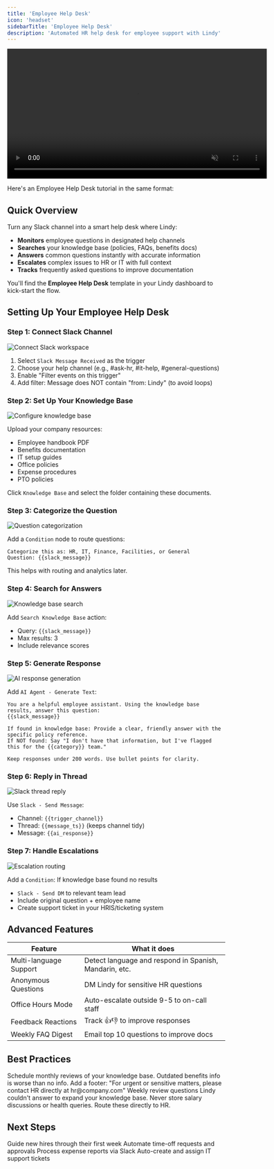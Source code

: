 ```yaml
---
title: 'Employee Help Desk'
icon: 'headset'
sidebarTitle: 'Employee Help Desk'
description: 'Automated HR help desk for employee support with Lindy'
---
```


<div style={{ display: 'flex', justifyContent: 'center', margin: '2rem 0' }}>
  <div className="video-card">
    <video
      src="/videos/triggers.mp4"
      width="600"
      autoPlay
      muted
      loop
      playsInline
      style={{ display: 'block', width: '100%' }}
    />
  </div>
</div>

Here's an Employee Help Desk tutorial in the same format:

## Quick Overview

Turn any Slack channel into a smart help desk where Lindy:

- **Monitors** employee questions in designated help channels
- **Searches** your knowledge base (policies, FAQs, benefits docs)
- **Answers** common questions instantly with accurate information
- **Escalates** complex issues to HR or IT with full context
- **Tracks** frequently asked questions to improve documentation

You'll find the **Employee Help Desk** template in your Lindy dashboard to kick-start the flow.

## Setting Up Your Employee Help Desk

### Step 1: Connect Slack Channel

<Frame>
  <img src="/lindy-brand-assets/placeholder.png" alt="Connect Slack workspace" />
</Frame>

1. Select `Slack Message Received` as the trigger
2. Choose your help channel (e.g., #ask-hr, #it-help, #general-questions)
3. Enable "Filter events on this trigger" 
4. Add filter: Message does NOT contain "from: Lindy" (to avoid loops)

### Step 2: Set Up Your Knowledge Base

<Frame>
  <img src="/lindy-brand-assets/placeholder.png" alt="Configure knowledge base" />
</Frame>

Upload your company resources:
- Employee handbook PDF
- Benefits documentation
- IT setup guides
- Office policies
- Expense procedures
- PTO policies

Click `Knowledge Base` and select the folder containing these documents.

### Step 3: Categorize the Question

<Frame>
  <img src="/lindy-brand-assets/placeholder.png" alt="Question categorization" />
</Frame>

Add a `Condition` node to route questions:

```
Categorize this as: HR, IT, Finance, Facilities, or General
Question: {{slack_message}}
```

This helps with routing and analytics later.

### Step 4: Search for Answers

<Frame>
  <img src="/lindy-brand-assets/placeholder.png" alt="Knowledge base search" />
</Frame>

Add `Search Knowledge Base` action:
- Query: `{{slack_message}}`
- Max results: 3
- Include relevance scores

### Step 5: Generate Response

<Frame>
  <img src="/lindy-brand-assets/placeholder.png" alt="AI response generation" />
</Frame>

Add `AI Agent - Generate Text`:

```
You are a helpful employee assistant. Using the knowledge base results, answer this question:
{{slack_message}}

If found in knowledge base: Provide a clear, friendly answer with the specific policy reference.
If NOT found: Say "I don't have that information, but I've flagged this for the {{category}} team."

Keep responses under 200 words. Use bullet points for clarity.
```

### Step 6: Reply in Thread

<Frame>
  <img src="/lindy-brand-assets/placeholder.png" alt="Slack thread reply" />
</Frame>

Use `Slack - Send Message`:
- Channel: `{{trigger_channel}}`
- Thread: `{{message_ts}}` (keeps channel tidy)
- Message: `{{ai_response}}`

### Step 7: Handle Escalations

<Frame>
  <img src="/lindy-brand-assets/placeholder.png" alt="Escalation routing" />
</Frame>

Add a `Condition`: If knowledge base found no results
- `Slack - Send DM` to relevant team lead
- Include original question + employee name
- Create support ticket in your HRIS/ticketing system

## Advanced Features

| Feature | What it does |
|---------|--------------|
| Multi-language Support | Detect language and respond in Spanish, Mandarin, etc. |
| Anonymous Questions | DM Lindy for sensitive HR questions |
| Office Hours Mode | Auto-escalate outside 9-5 to on-call staff |
| Feedback Reactions | Track 👍👎 to improve responses |
| Weekly FAQ Digest | Email top 10 questions to improve docs |

## Best Practices

<AccordionGroup>
  <Accordion title="Keep Knowledge Fresh">
    Schedule monthly reviews of your knowledge base. Outdated benefits info is worse than no info.
  </Accordion>
  
  <Accordion title="Set Clear Boundaries">
    Add a footer: "For urgent or sensitive matters, please contact HR directly at hr@company.com"
  </Accordion>
  
  <Accordion title="Monitor Unanswered Questions">
    Weekly review questions Lindy couldn't answer to expand your knowledge base.
  </Accordion>
  
  <Accordion title="Respect Privacy">
    Never store salary discussions or health queries. Route these directly to HR.
  </Accordion>
</AccordionGroup>

## Next Steps

<CardGroup cols={2}>
  <Card title="Onboarding Assistant" href="/tutorials/onboarding-bot" icon="user-plus">
    Guide new hires through their first week
  </Card>
  <Card title="PTO Tracker" href="/tutorials/pto-tracker" icon="calendar-check">
    Automate time-off requests and approvals
  </Card>
  <Card title="Expense Bot" href="/tutorials/expense-bot" icon="receipt">
    Process expense reports via Slack
  </Card>
  <Card title="IT Ticket Router" href="/tutorials/it-ticket-router" icon="computer">
    Auto-create and assign IT support tickets
  </Card>
</CardGroup>